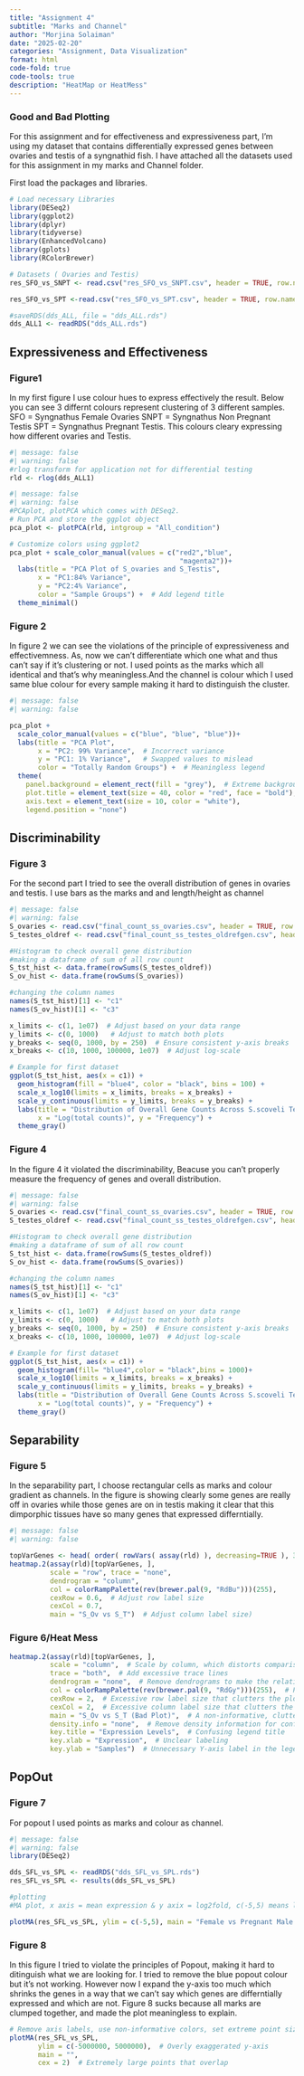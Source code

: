 ```yaml
---
title: "Assignment 4"
subtitle: "Marks and Channel"
author: "Morjina Solaiman"
date: "2025-02-20"
categories: "Assignment, Data Visualization"
format: html
code-fold: true
code-tools: true
description: "HeatMap or HeatMess"
---
```


### Good and Bad Plotting

For this assignment and for effectiveness and expressiveness part, I'm using my dataset that contains differentially expressed genes between ovaries and testis of a syngnathid fish. I have attached all the datasets used for this assignment in my marks and Channel folder.

First load the packages and libraries.

```r
# Load necessary Libraries
library(DESeq2)
library(ggplot2)
library(dplyr)
library(tidyverse)
library(EnhancedVolcano)
library(gplots)
library(RColorBrewer)
```

```r
# Datasets ( Ovaries and Testis)
res_SFO_vs_SNPT <- read.csv("res_SFO_vs_SNPT.csv", header = TRUE, row.names = 1, sep = ",")

res_SFO_vs_SPT <-read.csv("res_SFO_vs_SPT.csv", header = TRUE, row.names = 1, sep =",")

```

```r
#saveRDS(dds_ALL, file = "dds_ALL.rds")
dds_ALL1 <- readRDS("dds_ALL.rds")
```

## Expressiveness and Effectiveness

### Figure1

In my first figure I use colour hues to express effectively the result. Below you can see 3 differnt colours represent clustering of 3 different samples. SFO = Syngnathus Female Ovaries SNPT = Syngnathus Non Pregnant Testis SPT = Syngnathus Pregnant Testis. This colours cleary expressing how different ovaries and Testis.

```r
#| message: false
#| warning: false
#rlog transform for application not for differential testing
rld <- rlog(dds_ALL1)
```

```r
#| message: false
#| warning: false
#PCAplot, plotPCA which comes with DESeq2.
# Run PCA and store the ggplot object
pca_plot <- plotPCA(rld, intgroup = "All_condition")

# Customize colors using ggplot2
pca_plot + scale_color_manual(values = c("red2","blue", 
                                          "magenta2"))+
  labs(title = "PCA Plot of S_ovaries and S_Testis", 
       x = "PC1:84% Variance", 
       y = "PC2:4% Variance", 
       color = "Sample Groups") +  # Add legend title
  theme_minimal()
```

### Figure 2

In figure 2 we can see the violations of the principle of expressiveness and effectivemness. As, now we can't differentiate which one what and thus can't say if it's clustering or not. I used points as the marks which all identical and that's why meaningless.And the channel is colour which I used same blue colour for every sample making it hard to distinguish the cluster.

```r
#| message: false
#| warning: false

pca_plot + 
  scale_color_manual(values = c("blue", "blue", "blue"))+
  labs(title = "PCA Plot",
       x = "PC2: 99% Variance",  # Incorrect variance
       y = "PC1: 1% Variance",   # Swapped values to mislead
       color = "Totally Random Groups") +  # Meaningless legend
  theme(
    panel.background = element_rect(fill = "grey"),  # Extreme background color
    plot.title = element_text(size = 40, color = "red", face = "bold"),  # Overpowering title
    axis.text = element_text(size = 10, color = "white"),
    legend.position = "none")
```

## Discriminability

### Figure 3

For the second part I tried to see the overall distribution of genes in ovaries and testis. I use bars as the marks and and length/height as channel

```r
#| message: false
#| warning: false
S_ovaries <- read.csv("final_count_ss_ovaries.csv", header = TRUE, row.names = 1, sep = ",")
S_testes_oldref <- read.csv("final_count_ss_testes_oldrefgen.csv", header = TRUE, row.names = 1, sep =",")

#Histogram to check overall gene distribution
#making a dataframe of sum of all row count
S_tst_hist <- data.frame(rowSums(S_testes_oldref)) 
S_ov_hist <- data.frame(rowSums(S_ovaries))

#changing the column names
names(S_tst_hist)[1] <- "c1"
names(S_ov_hist)[1] <- "c3"

x_limits <- c(1, 1e07)  # Adjust based on your data range
y_limits <- c(0, 1000)   # Adjust to match both plots
y_breaks <- seq(0, 1000, by = 250)  # Ensure consistent y-axis breaks
x_breaks <- c(10, 1000, 100000, 1e07)  # Adjust log-scale

# Example for first dataset
ggplot(S_tst_hist, aes(x = c1)) + 
  geom_histogram(fill = "blue4", color = "black", bins = 100) +
  scale_x_log10(limits = x_limits, breaks = x_breaks) + 
  scale_y_continuous(limits = y_limits, breaks = y_breaks) + 
  labs(title = "Distribution of Overall Gene Counts Across S.scoveli Testis", 
       x = "Log(total counts)", y = "Frequency") +
  theme_gray()
```

### Figure 4

In the figure 4 it violated the discriminability, Beacuse you can't properly measure the frequency of genes and overall distribution.

```r
#| message: false
#| warning: false
S_ovaries <- read.csv("final_count_ss_ovaries.csv", header = TRUE, row.names = 1, sep = ",")
S_testes_oldref <- read.csv("final_count_ss_testes_oldrefgen.csv", header = TRUE, row.names = 1, sep =",")

#Histogram to check overall gene distribution
#making a dataframe of sum of all row count
S_tst_hist <- data.frame(rowSums(S_testes_oldref)) 
S_ov_hist <- data.frame(rowSums(S_ovaries))

#changing the column names
names(S_tst_hist)[1] <- "c1"
names(S_ov_hist)[1] <- "c3"

x_limits <- c(1, 1e07)  # Adjust based on your data range
y_limits <- c(0, 1000)   # Adjust to match both plots
y_breaks <- seq(0, 1000, by = 250)  # Ensure consistent y-axis breaks
x_breaks <- c(10, 1000, 100000, 1e07)  # Adjust log-scale

# Example for first dataset
ggplot(S_tst_hist, aes(x = c1)) + 
  geom_histogram(fill= "blue4",color = "black",bins = 1000)+
  scale_x_log10(limits = x_limits, breaks = x_breaks) + 
  scale_y_continuous(limits = y_limits, breaks = y_breaks) + 
  labs(title = "Distribution of Overall Gene Counts Across S.scoveli Testis", 
       x = "Log(total counts)", y = "Frequency") +
  theme_gray()
```

## Separability

### Figure 5

In the separability part, I choose rectangular cells as marks and colour gradient as channels. In the figure is showing clearly some genes are really off in ovaries while those genes are on in testis making it clear that this dimporphic tissues have so many genes that expressed differntially.

```r
#| message: false
#| warning: false

topVarGenes <- head( order( rowVars( assay(rld) ), decreasing=TRUE ), 35 )
heatmap.2(assay(rld)[topVarGenes, ], 
          scale = "row", trace = "none", 
          dendrogram = "column", 
          col = colorRampPalette(rev(brewer.pal(9, "RdBu")))(255),
          cexRow = 0.6,  # Adjust row label size
          cexCol = 0.7,
          main = "S_Ov vs S_T")  # Adjust column label size)
```

### Figure 6/Heat Mess

```r
heatmap.2(assay(rld)[topVarGenes, ], 
          scale = "column",  # Scale by column, which distorts comparisons
          trace = "both",  # Add excessive trace lines
          dendrogram = "none",  # Remove dendrograms to make the relationships unclear
          col = colorRampPalette(rev(brewer.pal(9, "RdGy")))(255),  # Poor color choice with low contrast
          cexRow = 2,  # Excessive row label size that clutters the plot
          cexCol = 2,  # Excessive column label size that clutters the plot
          main = "S_Ov vs S_T (Bad Plot)",  # A non-informative, cluttered title
          density.info = "none",  # Remove density information for confusion
          key.title = "Expression Levels",  # Confusing legend title
          key.xlab = "Expression",  # Unclear labeling
          key.ylab = "Samples")  # Unnecessary Y-axis label in the legend
```

## PopOut

### Figure 7

For popout I used points as marks and colour as channel.

```r
#| message: false
#| warning: false
library(DESeq2)

dds_SFL_vs_SPL <- readRDS("dds_SFL_vs_SPL.rds")
res_SFL_vs_SPL <- results(dds_SFL_vs_SPL)

#plotting
#MA plot, x axis = mean expression & y axix = log2fold, c(-5,5) means log2fold value -5 to +5

plotMA(res_SFL_vs_SPL, ylim = c(-5,5), main = "Female vs Pregnant Male Liver")

```

### Figure 8

In this figure I tried to violate the principles of Popout, making it hard to ditinguish what we are looking for. I tried to remove the blue popout colour but it's not working. However now I expand the y-axis too much which shrinks the genes in a way that we can't say which genes are differntially expressed and which are not. Figure 8 sucks because all marks are clumped together, and made the plot meaningless to explain.

```r
# Remove axis labels, use non-informative colors, set extreme point sizes, and distort y-axis
plotMA(res_SFL_vs_SPL, 
       ylim = c(-5000000, 5000000),  # Overly exaggerated y-axis
       main = "",
       cex = 2)  # Extremely large points that overlap
```
